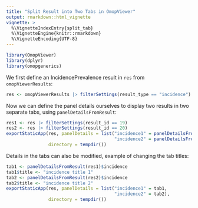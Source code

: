 ```yaml
---
title: "Split Result into Two Tabs in OmopViewer"
output: rmarkdown::html_vignette
vignette: >
  %\VignetteIndexEntry{split_tab}
  %\VignetteEngine{knitr::rmarkdown}
  %\VignetteEncoding{UTF-8}
---
```



```r
library(OmopViewer)
library(dplyr)
library(omopgenerics)
```
We first define an IncidencePrevalence result in `res` from `omopViewerResults`:
```r
res <- omopViewerResults |> filterSettings(result_type == "incidence")
```
Now we can define the panel details ourselves to display two results in two separate tabs, using `panelDetailsFromResult`:
```r
res1 <- res |> filterSettings(result_id == 19)
res2 <- res |> filterSettings(result_id == 20)
exportStaticApp(res, panelDetails = list("incidence1" = panelDetailsFromResult(res1)$incidence,
                                         "incidence2" = panelDetailsFromResult(res2)$incidence),
                directory = tempdir())
```
Details in the tabs can also be modified, example of changing the tab titles:
```r
tab1 <- panelDetailsFromResult(res1)$incidence
tab1$title <- "incidence title 1"
tab2 <- panelDetailsFromResult(res2)$incidence
tab2$title <- "incidence title 2"
exportStaticApp(res, panelDetails = list("incidence1" = tab1,
                                         "incidence2" = tab2),
                directory = tempdir())
```

